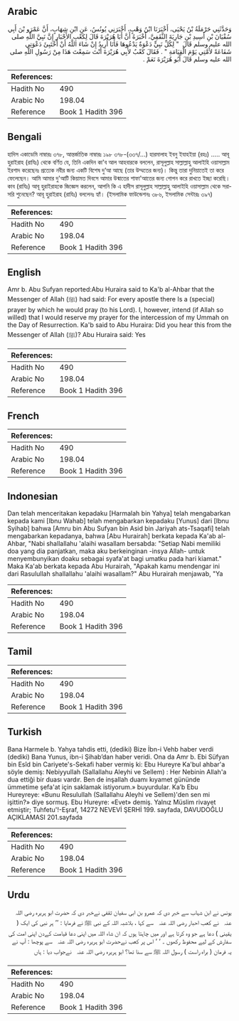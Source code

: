 ## Arabic


<div dir="rtl" lang="ar" style={{fontSize:'larger',backgroundColor:'#f8f9fa',padding:20}}>
وَحَدَّثَنِي حَرْمَلَةُ بْنُ يَحْيَى، أَخْبَرَنَا ابْنُ وَهْبٍ، أَخْبَرَنِي يُونُسُ، عَنِ ابْنِ شِهَابٍ، أَنَّ عَمْرَو بْنَ أَبِي سُفْيَانَ بْنِ أَسِيدِ بْنِ جَارِيَةَ الثَّقَفِيَّ، أَخْبَرَهُ أَنَّ أَبَا هُرَيْرَةَ قَالَ لِكَعْبِ الأَحْبَارِ إِنَّ نَبِيَّ اللَّهِ صلى الله عليه وسلم قَالَ ‏ "‏ لِكُلِّ نَبِيٍّ دَعْوَةٌ يَدْعُوهَا فَأَنَا أُرِيدُ إِنْ شَاءَ اللَّهُ أَنْ أَخْتَبِئَ دَعْوَتِي شَفَاعَةً لأُمَّتِي يَوْمَ الْقِيَامَةِ ‏"‏ ‏.‏ فَقَالَ كَعْبٌ لأَبِي هُرَيْرَةَ أَنْتَ سَمِعْتَ هَذَا مِنْ رَسُولِ اللَّهِ صلى الله عليه وسلم قَالَ أَبُو هُرَيْرَةَ نَعَمْ ‏.‏
</div>
<div style={{backgroundColor:'#f8f9fa',padding:20, marginBottom: 10}}><table> <thead> <tr> <th>References:</th> <th></th> </tr> </thead> <tbody><tr><td>Hadith No</td><td>490</td></tr><tr><td>Arabic No</td><td>198.04</td></tr><tr><td>Reference</td><td>Book 1 Hadith 396</td></tr></tbody></table></div>

## Bengali


<div dir="ltr" lang="bn" style={{fontSize:'larger',backgroundColor:'#f8f9fa',padding:20}}>
হাদিস একাডেমি নাম্বারঃ ৩৭৮, আন্তর্জাতিক নাম্বারঃ ১৯৮ ৩৭৮-(৩৩৭/...) হারমালাহ ইবনু ইযাহইয়া (রহঃ) ..... আবূ হুরাইরাহ (রাযিঃ) থেকে বর্ণিত যে, তিনি একদিন কা'ব আল আহবারকে বললেন, রাসূলুল্লাহ সাল্লাল্লাহু আলাইহি ওয়াসাল্লাম ইরশাদ করেছেনঃ প্রত্যেক নবীর জন্য একটি বিশেষ দু’আ আছে (তার উম্মতের জন্য)। কিন্তু তারা দুনিয়াতেই তা করে ফেলেছেন। আমি আমার দু'আটি কিয়ামত দিবসে আমার উন্মাতের শাফা'আতের জন্য গোপন করে রাখতে ইচ্ছা করেছি। কাব (রাযিঃ) আবূ হুরাইরাহকে জিজ্ঞেস করলেন, আপনি কি এ হাদীস রাসূলুল্লাহ সাল্লাল্লাহু আলাইহি ওয়াসাল্লাম থেকে সরাসরি শুনেছেন? আবূ হুরাইরাহ (রাযিঃ) বললেনঃ হ্যাঁ। (ইসলামিক ফাউন্ডেশনঃ ৩৮৬, ইসলামিক সেন্টারঃ ৩৯৭)
</div>
<div style={{backgroundColor:'#f8f9fa',padding:20, marginBottom: 10}}><table> <thead> <tr> <th>References:</th> <th></th> </tr> </thead> <tbody><tr><td>Hadith No</td><td>490</td></tr><tr><td>Arabic No</td><td>198.04</td></tr><tr><td>Reference</td><td>Book 1 Hadith 396</td></tr></tbody></table></div>

## English


<div dir="ltr" lang="en" style={{fontSize:'larger',backgroundColor:'#f8f9fa',padding:20}}>
Amr b. Abu Sufyan reported:Abu Huraira said to Ka'b al-Ahbar that the Messenger of Allah (ﷺ) had said: For every apostle there Is a (special) prayer by which he would pray (to his Lord). I, however, intend (if Allah so willed) that I would reserve my prayer for the intercession of my Ummah on the Day of Resurrection. Ka'b said to Abu Huraira: Did you hear this from the Messenger of Allah (ﷺ)? Abu Huraira said: Yes
</div>
<div style={{backgroundColor:'#f8f9fa',padding:20, marginBottom: 10}}><table> <thead> <tr> <th>References:</th> <th></th> </tr> </thead> <tbody><tr><td>Hadith No</td><td>490</td></tr><tr><td>Arabic No</td><td>198.04</td></tr><tr><td>Reference</td><td>Book 1 Hadith 396</td></tr></tbody></table></div>

## French


<div dir="ltr" lang="fr" style={{fontSize:'larger',backgroundColor:'#f8f9fa',padding:20}}>

</div>
<div style={{backgroundColor:'#f8f9fa',padding:20, marginBottom: 10}}><table> <thead> <tr> <th>References:</th> <th></th> </tr> </thead> <tbody><tr><td>Hadith No</td><td>490</td></tr><tr><td>Arabic No</td><td>198.04</td></tr><tr><td>Reference</td><td>Book 1 Hadith 396</td></tr></tbody></table></div>

## Indonesian


<div dir="ltr" lang="id" style={{fontSize:'larger',backgroundColor:'#f8f9fa',padding:20}}>
Dan telah menceritakan kepadaku [Harmalah bin Yahya] telah mengabarkan kepada kami [Ibnu Wahab] telah mengabarkan kepadaku [Yunus] dari [Ibnu Syihab] bahwa [Amru bin Abu Sufyan bin Asid bin Jariyah ats-Tsaqafi] telah mengabarkan kepadanya, bahwa [Abu Hurairah] berkata kepada Ka'ab al-Ahbar, "Nabi shallallahu 'alaihi wasallam bersabda: "Setiap Nabi memiliki doa yang dia panjatkan, maka aku berkeinginan -insya Allah- untuk menyembunyikan doaku sebagai syafa'at bagi umatku pada hari kiamat." Maka Ka'ab berkata kepada Abu Hurairah, "Apakah kamu mendengar ini dari Rasulullah shallallahu 'alaihi wasallam?" Abu Hurairah menjawab, "Ya
</div>
<div style={{backgroundColor:'#f8f9fa',padding:20, marginBottom: 10}}><table> <thead> <tr> <th>References:</th> <th></th> </tr> </thead> <tbody><tr><td>Hadith No</td><td>490</td></tr><tr><td>Arabic No</td><td>198.04</td></tr><tr><td>Reference</td><td>Book 1 Hadith 396</td></tr></tbody></table></div>

## Tamil


<div dir="ltr" lang="ta" style={{fontSize:'larger',backgroundColor:'#f8f9fa',padding:20}}>

</div>
<div style={{backgroundColor:'#f8f9fa',padding:20, marginBottom: 10}}><table> <thead> <tr> <th>References:</th> <th></th> </tr> </thead> <tbody><tr><td>Hadith No</td><td>490</td></tr><tr><td>Arabic No</td><td>198.04</td></tr><tr><td>Reference</td><td>Book 1 Hadith 396</td></tr></tbody></table></div>

## Turkish


<div dir="ltr" lang="tr" style={{fontSize:'larger',backgroundColor:'#f8f9fa',padding:20}}>
Bana Harmele b. Yahya tahdis etti, (dediki) Bize İbn-i Vehb haber verdi (dediki) Bana Yunus, ibn-i Şihab’dan haber veridi. Ona da Amr b. Ebi Süfyan bin Esîd bin Cariyete's-Sekafi haber vermiş ki: Ebu Hureyre Ka'bul ahbar'a söyle demiş: Nebiyyullah (Sallallahu Aleyhi ve Sellem) : Her Nebinin Allah'a dua ettiği bir duası vardır. Ben de inşallah duamı kıyamet gününde ümmetime şefa'at için saklamak istiyorum.» buyurdular. Ka’b Ebu Hureyreye: «Bunu Resulullah (Sallallahu Aleyhi ve Sellem)'den sen mi işittin?» diye sormuş. Ebu Hureyre: «Evet» demiş. Yalnız Müslim rivayet etmiştir; Tuhfetu'!-Eşraf, 14272 NEVEVİ ŞERHİ 199. sayfada, DAVUDOĞLU AÇIKLAMASI 201.sayfada
</div>
<div style={{backgroundColor:'#f8f9fa',padding:20, marginBottom: 10}}><table> <thead> <tr> <th>References:</th> <th></th> </tr> </thead> <tbody><tr><td>Hadith No</td><td>490</td></tr><tr><td>Arabic No</td><td>198.04</td></tr><tr><td>Reference</td><td>Book 1 Hadith 396</td></tr></tbody></table></div>

## Urdu


<div dir="rtl" lang="ur" style={{fontSize:'larger',backgroundColor:'#f8f9fa',padding:20}}>
یونس نے ابن شہاب سے خبر دی کہ عمرو بن ابی سفیان ثقفی نےخبر دی کہ حضرت ابو ہریرہ ‌رضی ‌اللہ ‌عنہ ‌ ‌ نے کعب احبار ‌رضی ‌اللہ ‌عنہ ‌ ‌ سے کہا ، بلاشبہ اللہ کے نبی ﷺ نے فرمایا : ’’ ہر نبی کی ایک ( یقینی ) دعا ہے جو وہ کرتا ہے اور میں چاہتا ہوں کہ ان شاء اللہ میں اپنی دعا قیامت کےدن اپنی امت کی سفارش کے لیے محفوظ رکھوں ۔ ‘ ‘ اس پر کعب نےحضرت ابو ہریرہ ‌رضی ‌اللہ ‌عنہ ‌ ‌ سے پوچھا : آپ نے یہ فرمان ( براہ راست ) رسول اللہ ﷺ سے سنا تھا؟ ابو ہریرہ ‌رضی ‌اللہ ‌عنہ ‌ ‌ نےجواب دیا : ہاں
</div>
<div style={{backgroundColor:'#f8f9fa',padding:20, marginBottom: 10}}><table> <thead> <tr> <th>References:</th> <th></th> </tr> </thead> <tbody><tr><td>Hadith No</td><td>490</td></tr><tr><td>Arabic No</td><td>198.04</td></tr><tr><td>Reference</td><td>Book 1 Hadith 396</td></tr></tbody></table></div>